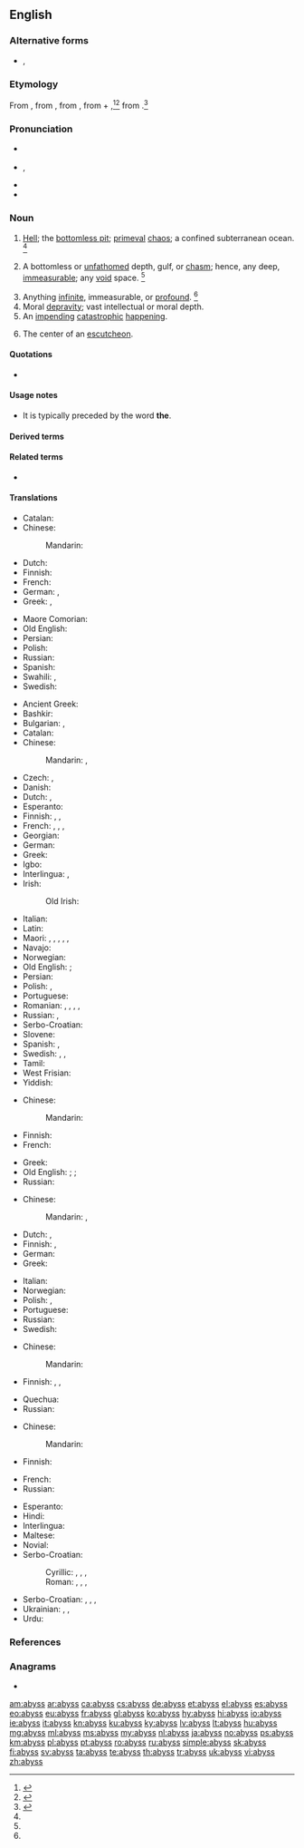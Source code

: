 {{also|Abyss.}}
==English==

===Alternative forms===
* {{l|en|abysm}}, {{l|en|abime}}

===Etymology===
{{PIE root|en|dʰewb}}
From {{inh|en|enm|abissus}}, from {{der|en|LL.|abyssus||a bottomless gulf}}, from {{der|en|grc|ἄβυσσος||bottomless}}, from {{m|grc|ἀ-||not}} + {{m|grc|βυσσός||deep place}},<ref name=SOED>{{R:SOED5|page=11}}</ref><ref name=AHD>{{R:American Heritage Dictionary|edition=1971|page=6}}</ref> from {{m|grc|βυθός||deep place}}.<ref name=WI3>{{R:MW3 1976|page=9}}</ref>

===Pronunciation===
* {{a|RP}} {{IPA|/əˈbɪs/|lang=en}}
* {{a|US}} {{IPA|/əˈbɪs/|/æˈbɪs/|lang=en}}, {{enPR|ə-bĭs'}}
* {{rhymes|ɪs|lang=en}}
* {{audio|en-us-abyss.ogg|Audio (US)|lang=en}}

===Noun===
{{en-noun|es}}

# [[hell|Hell]]; the [[bottomless pit]]; [[primeval]] [[chaos]]; a confined subterranean ocean. {{defdate|First attested around 1350 to 1470.}}<ref name=SOED/>
# {{lb|en|frequently|figurative}} A bottomless or [[unfathomed]] depth, gulf, or [[chasm]]; hence, any deep, [[immeasurable]]; any [[void]] space. {{defdate|First attested in the late 16<sup>th</sup> century.}}<ref name=SOED/>
# Anything [[infinite]], immeasurable, or [[profound]]. {{defdate|First attested in the late 16<sup>th</sup> century.}}<ref name=SOED/>
# Moral [[depravity]]; vast intellectual or moral depth.
# An [[impending]] [[catastrophic]] [[happening]].
# {{lb|en|heraldry}} The center of an [[escutcheon]].

====Quotations====
* {{seeCites}}

====Usage notes====
* {{sense|impending catastrophic happening}} It is typically preceded by the word '''the'''.

====Derived terms====
{{der3|lang=en|abyssal|abyssopelagic|oceanic abyss|abysslike|abysmic|abyssobenthic|abyssolith|abyssolithic}}

====Related terms====
* {{l|en|abysmal}}

====Translations====
{{trans-top|hell, bottomless pit}}
* Catalan: {{t+|ca|abisme|m}}
* Chinese:
*: Mandarin: {{t-needed|cmn}}
* Dutch: {{t+|nl|afgrond|m}}
* Finnish: {{t|fi|horna}}
* French: {{t+|fr|abîme|m}}
* German: {{t+|de|Abgrund|m}}, {{t+|de|Hölle|f}}
* Greek: {{t+|el|άβυσσος|f}}, {{t+|el|τάρταρα|n-p}}
{{trans-mid}}
* Maore Comorian: {{t|swb|gumbo|c5}}
* Old English: {{t|ang|æfgrynde|n}}
* Persian: {{t+|fa|مغاک|tr=mağâk}}
* Polish: {{t+|pl|przepaść}}
* Russian: {{t+|ru|про́пасть|f}}
* Spanish: {{t+|es|abismo|m}}
* Swahili: {{t+|sw|shimo|c5|c6}}, {{t+|sw|kuzimu|c9}}
* Swedish: {{t+|sv|avgrund|c}}
{{trans-bottom}}

{{trans-top|bottomless or unfathomed depth}}
* Ancient Greek: {{t|grc|ἄβυσσος}}
* Bashkir: {{t|ba|упҡын}}
* Bulgarian: {{t+|bg|бездна}}, {{t+|bg|пропаст}}
* Catalan: {{t+|ca|abisme|m}}
* Chinese:
*: Mandarin: {{t+|cmn|深淵|sc=Hani}}, {{t+|cmn|深渊|tr=shēnyuān|sc=Hani}}
* Czech: {{t+|cs|propast|f}}, {{t+|cs|hlubina|f}}
* Danish: {{t|da|afgrund|c}}
* Dutch: {{t+|nl|afgrond|m}}, {{t+|nl|ravijn|n}}
* Esperanto: {{t+|eo|abismo}}
* Finnish: {{t+|fi|kuilu}}, {{t|fi|syöveri}}, {{t|fi|kurimus}}
* French: {{t+|fr|précipice|m}}, {{t+|fr|abysse|m}}, {{t+|fr|abîme|m}}, {{t+|fr|gouffre|m}}
* Georgian: {{t|ka|უფსკრული}}
* German: {{t+|de|Abgrund|m}}
* Greek: {{t+|el|άβυσσος|f}}
* Igbo: {{t|ig|mgbùlùgùdù}}
* Interlingua: {{t|ia|abysso}}, {{t|ia|abysmo}}
* Irish: {{t|ga|aibhéis|f}}
*: Old Irish: {{t|sga|aibis|f}}
{{trans-mid}}
* Italian: {{t+|it|abisso|m}}
* Latin: {{t|la|vorāgō|f}}
* Maori: {{t|mi|tōrere}}, {{t|mi|poka tōrere}}, {{t|mi|tomoau}}, {{t|mi|tomoau}}, {{t|mi|tomoau}}, {{t|mi|waro}}
* Navajo: {{t|nv|doo nihonítʼį́ʼgóó ahoodzą́}}
* Norwegian: {{t+|no|avgrunn|m}}
* Old English: {{t|ang|æfgrynde|n}}; {{t|ang|gin|n}}
* Persian: {{t+|fa|مغاک|tr=mağâk|sc=fa-Arab}}
* Polish: {{t+|pl|otchłań|f}}, {{t+|pl|przepaść|f}}
* Portuguese: {{t+|pt|abismo|m}}
* Romanian: {{t+|ro|abis|n}}, {{t+|ro|adânc|n}}, {{t+|ro|adâncime|f}}, {{t+|ro|prăpastie|f}}, {{t+|ro|hău|n}}
* Russian: {{t+|ru|бе́здна|m}}<!--{{t+|ru|пучина|f}} {{qualifier|sea}}-->, {{t+|ru|про́пасть|f}}
* Serbo-Croatian: {{t+|sh|bezdan|m}}
* Slovene: {{t+|sl|brezno|n}}
* Spanish: {{t+|es|abismo|m}}, {{t+|es|sima|f}}
* Swedish: {{t+|sv|djup}}, {{t+|sv|avgrund}}, {{t|sv|bråddjup|n}}
* Tamil: {{t+|ta|பாதாளம்}}
* West Frisian: {{t|fy|ôfgrûn|c}}
* Yiddish: {{t|yi|תּהום|m|tr=thom}}
{{trans-bottom}}

{{trans-top|anything infinite, immeasurable, or profound}}
* Chinese:
*: Mandarin: {{t-needed|cmn}}
* Finnish: {{t|fi|syöveri}}
* French: {{t+|fr|abîme|m}}
{{trans-mid}}
* Greek: {{t+|el|άβυσσος|f}}
* Old English: {{t|ang|dēop|n}}; {{t|ang|dēope|f}}; {{t|ang|dēopness|f}}
* Russian: {{t-needed|ru}}
{{trans-bottom}}

{{trans-top|moral depravity, vast intellectual or moral depth}}
* Chinese:
*: Mandarin: {{t+|cmn|深淵|sc=Hani}}, {{t+|cmn|深渊|tr=shēnyuān|sc=Hani}}
* Dutch: {{t+|nl|afgrond|m}}, {{t+|nl|kloof|m|f}}
* Finnish: {{t+|fi|rappio}}, {{t|fi|syöveri}}
* German: {{t+|de|Abgrund|m}}
* Greek: {{t+|el|άβυσσος|f}}
{{trans-mid}}
* Italian: {{t+|it|abisso|m}}
* Norwegian: {{t+|no|avgrunn|m}}
* Polish: {{t+|pl|otchłań|f}}, {{t+|pl|przepaść|f}}
* Portuguese: {{t+|pt|abismo|m}}
* Russian: {{t+|ru|бе́здна|f}}
* Swedish: {{t+|sv|avgrund|c}}
{{trans-bottom}}

{{trans-top|impending catastrophe}}
* Chinese:
*: Mandarin: {{t-needed|cmn}}
* Finnish: {{t+|fi|kauheus}}, {{t|fi|syöveri}}, {{t|fi|kurimus}}
{{trans-mid}}
* Quechua: {{t|qu|thuñi}}
* Russian: {{t-needed|ru}}
{{trans-bottom}}

{{trans-top|heraldry: center of an escutcheon}}
* Chinese:
*: Mandarin: {{t-needed|cmn}}
* Finnish: {{t|fi|sydänkohta}}
{{trans-mid}}
* French: {{t+|fr|abîme|m}}
* Russian: {{t-needed|ru}}
{{trans-bottom}}

{{checktrans-top}}
* Esperanto: {{t-check|eo|abismo}}
* Hindi: {{t-check|hi|अथाह|m}}
* Interlingua: {{t-check|ia|abysso}}
* Maltese: {{t-check|mt|abbiss|f}}
* Novial: {{t-check|nov|abise}}
* Serbo-Croatian:
*: Cyrillic: {{t-check|sh|понор|m}}, {{t-check|sh|амбис|m}}, {{t-check|sh|бездан|m}}, {{t-check|sh|костоломија|f}}
*: Roman: {{t-check|sh|ponor|m}}, {{t-check|sh|ambis|m}}, {{t-check|sh|bezdan|m}}, {{t-check|sh|kostolomija|f}}
{{trans-mid}}
* Serbo-Croatian: {{t-check|sh|ponor|m}}, {{t-check|sh|ambis|m}}, {{t-check|sh|bezdan|m}}, {{t-check|sh|pučina|f}}
* Ukrainian: {{t-check|uk|безодня|f}}, {{t-check|uk|прірва|f}}, {{t-check|uk|пучина|f}}
* Urdu: {{t+check|ur|اتھاہ|m|tr=athāh}}
{{trans-bottom}}

===References===
<references/>

===Anagrams===
* {{l|en|bassy}}

[[am:abyss]]
[[ar:abyss]]
[[ca:abyss]]
[[cs:abyss]]
[[de:abyss]]
[[et:abyss]]
[[el:abyss]]
[[es:abyss]]
[[eo:abyss]]
[[eu:abyss]]
[[fr:abyss]]
[[gl:abyss]]
[[ko:abyss]]
[[hy:abyss]]
[[hi:abyss]]
[[io:abyss]]
[[ie:abyss]]
[[it:abyss]]
[[kn:abyss]]
[[ku:abyss]]
[[ky:abyss]]
[[lv:abyss]]
[[lt:abyss]]
[[hu:abyss]]
[[mg:abyss]]
[[ml:abyss]]
[[ms:abyss]]
[[my:abyss]]
[[nl:abyss]]
[[ja:abyss]]
[[no:abyss]]
[[ps:abyss]]
[[km:abyss]]
[[pl:abyss]]
[[pt:abyss]]
[[ro:abyss]]
[[ru:abyss]]
[[simple:abyss]]
[[sk:abyss]]
[[fi:abyss]]
[[sv:abyss]]
[[ta:abyss]]
[[te:abyss]]
[[th:abyss]]
[[tr:abyss]]
[[uk:abyss]]
[[vi:abyss]]
[[zh:abyss]]
